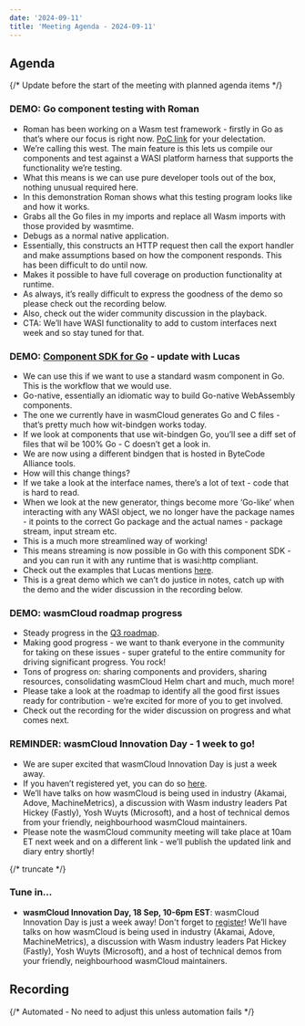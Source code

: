 ```yaml
---
date: '2024-09-11'
title: 'Meeting Agenda - 2024-09-11'
---
```


## Agenda

{/* Update before the start of the meeting with planned agenda items */}

### **DEMO: Go component testing with Roman**

- Roman has been working on a Wasm test framework - firstly in Go as that’s where our focus is right now. [PoC link](https://github.com/rvolosatovs/west) for your delectation.
- We’re calling this west. The main feature is this lets us compile our components and test against a WASI platform harness that supports the functionality we’re testing.
- What this means is we can use pure developer tools out of the box, nothing unusual required here.
- In this demonstration Roman shows what this testing program looks like and how it works.
- Grabs all the Go files in my imports and replace all Wasm imports with those provided by wasmtime.
- Debugs as a normal native application.
- Essentially, this constructs an HTTP request then call the export handler and make assumptions based on how the component responds. This has been difficult to do until now.
- Makes it possible to have full coverage on production functionality at runtime.
- As always, it’s really difficult to express the goodness of the demo so please check out the recording below.
- Also, check out the wider community discussion in the playback.
- CTA: We’ll have WASI functionality to add to custom interfaces next week and so stay tuned for that.

### **DEMO: [Component SDK for Go](https://github.com/wasmCloud/component-sdk-go) - update with Lucas**

- We can use this if we want to use a standard wasm component in Go. This is the workflow that we would use.
- Go-native, essentially an idiomatic way to build Go-native WebAssembly components.
- The one we currently have in wasmCloud generates Go and C files - that’s pretty much how wit-bindgen works today.
- If we look at components that use wit-bindgen Go, you’ll see a diff set of files that wil be 100% Go - C doesn’t get a look in.
- We are now using a different bindgen that is hosted in ByteCode Alliance tools.
- How will this change things?
- If we take a look at the interface names, there’s a lot of text - code that is hard to read.
- When we look at the new generator, things become more ‘Go-like’ when interacting with any WASI object, we no longer have the package names - it points to the correct Go package and the actual names - package stream, input stream etc.
- This is a much more streamlined way of working!
- This means streaming is now possible in Go with this component SDK - and you can run it with any runtime that is wasi:http compliant.
- Check out the examples that Lucas mentions [here](https://github.com/wasmCloud/component-sdk-go/tree/main/_examples/http-server).
- This is a great demo which we can’t do justice in notes, catch up with the demo and the wider discussion in the recording below.

### **DEMO: wasmCloud roadmap progress**

- Steady progress in the [Q3 roadmap](https://wasmcloud.com/docs/roadmap/).
- Making good progress - we want to thank everyone in the community for taking on these issues - super grateful to the entire community for driving significant progress. You rock!
- Tons of progress on: sharing components and providers, sharing resources, consolidating wasmCloud Helm chart and much, much more!
- Please take a look at the roadmap to identify all the good first issues ready for contribution - we’re excited for more of you to get involved.
- Check out the recording for the wider discussion on progress and what comes next.

### **REMINDER: wasmCloud Innovation Day - 1 week to go!**

- We are super excited that wasmCloud Innovation Day is just a week away.
- If you haven’t registered yet, you can do so [here](https://wasmcloud.com/innovation-day).
- We’ll have talks on how wasmCloud is being used in industry (Akamai, Adove, MachineMetrics), a discussion with Wasm industry leaders Pat Hickey (Fastly), Yosh Wuyts (Microsoft), and a host of technical demos from your friendly, neighbourhood wasmCloud maintainers.
- Please note the wasmCloud community meeting will take place at 10am ET next week and on a different link - we’ll publish the updated link and diary entry shortly!

{/* truncate */}

### **Tune in…**

- **wasmCloud Innovation Day, 18 Sep, 10-6pm EST**: wasmCloud Innovation Day is just a week away! Don't forget to [register](https://wasmcloud.com/innovation-day)! We’ll have talks on how wasmCloud is being used in industry (Akamai, Adove, MachineMetrics), a discussion with Wasm industry leaders Pat Hickey (Fastly), Yosh Wuyts (Microsoft), and a host of technical demos from your friendly, neighbourhood wasmCloud maintainers.

## Recording

{/* Automated - No need to adjust this unless automation fails */}

<YouTube url="https://www.youtube.com/watch?v=pYKh27SfwDc" />
